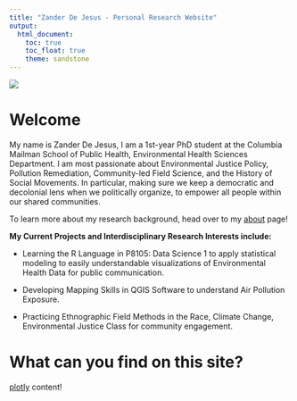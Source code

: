 ```yaml
---
title: "Zander De Jesus - Personal Research Website"
output: 
  html_document:
    toc: true
    toc_float: true
    theme: sandstone
---
```

![](images/hiking_cover_photo.jpeg)

# Welcome


My name is Zander De Jesus, I am a 1st-year PhD student at the Columbia Mailman School of Public Health, Environmental Health Sciences Department. I am most passionate about Environmental Justice Policy, Pollution Remediation, Community-led Field Science, and the History of Social Movements. In particular, making sure we keep a democratic and decolonial lens when we politically organize, to empower all people within our shared communities.

To learn more about my research background, head over to my [about](about.html) page!

**My Current Projects and Interdisciplinary Research Interests include:**

- Learning the R Language in P8105: Data Science 1 to apply statistical modeling to easily understandable visualizations of Environmental Health Data for public communication.

- Developing Mapping Skills in QGIS Software to understand Air Pollution Exposure.

- Practicing Ethnographic Field Methods in the Race, Climate Change, Environmental Justice Class for community engagement. 


# What can you find on this site?

[plotly](plotly.html) content!

